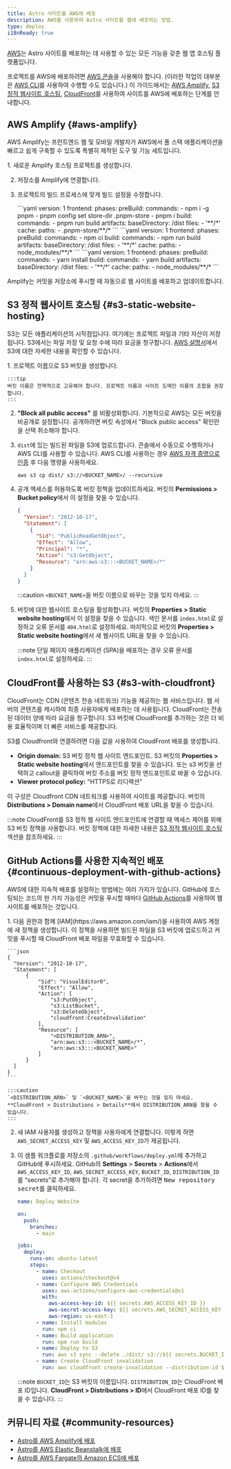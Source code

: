 ```yaml
---
title: Astro 사이트를 AWS에 배포
description: AWS를 사용하여 Astro 사이트를 웹에 배포하는 방법.
type: deploy
i18nReady: true
---
```


[AWS](https://aws.amazon.com/)는 Astro 사이트를 배포하는 데 사용할 수 있는 모든 기능을 갖춘 웹 앱 호스팅 플랫폼입니다.

프로젝트를 AWS에 배포하려면 [AWS 콘솔](https://aws.amazon.com/console/)을 사용해야 합니다. (이러한 작업의 대부분은 [AWS CLI](https://aws.amazon.com/cli/)를 사용하여 수행할 수도 있습니다.) 이 가이드에서는 [AWS Amplify](https://aws.amazon.com/amplify/), [S3 정적 웹사이트 호스팅](https://aws.amazon.com/s3/), [CloudFront](https://aws.amazon.com/cloudfront/)를 사용하여 사이트를 AWS에 배포하는 단계를 안내합니다.


## AWS Amplify \{#aws-amplify\}

AWS Amplify는 프런트엔드 웹 및 모바일 개발자가 AWS에서 풀 스택 애플리케이션을 빠르고 쉽게 구축할 수 있도록 특별히 제작된 도구 및 기능 세트입니다.

<Steps>
1. 새로운 Amplify 호스팅 프로젝트를 생성합니다.

2. 저장소를 Amplify에 연결합니다.

3. 프로젝트의 빌드 프로세스에 맞게 빌드 설정을 수정합니다.

    <PackageManagerTabs>
    <Fragment slot="pnpm">
    ```yaml
    version: 1
    frontend:
      phases:
        preBuild:
          commands:
            - npm i -g pnpm
            - pnpm config set store-dir .pnpm-store
            - pnpm i
        build:
          commands:
            - pnpm run build
      artifacts:
        baseDirectory: /dist
        files:
          - '**/*'
      cache:
        paths:
          - .pnpm-store/**/*
    ```
    </Fragment>
    <Fragment slot="npm">
    ```yaml
    version: 1
    frontend:
      phases:
        preBuild:
          commands:
            - npm ci
        build:
          commands:
            - npm run build
      artifacts:
        baseDirectory: /dist
        files:
          - '**/*'
      cache:
        paths:
          - node_modules/**/*
    ```
    </Fragment>
    <Fragment slot="yarn">
    ```yaml
    version: 1
    frontend:
      phases:
        preBuild:
          commands:
            - yarn install
        build:
          commands:
            - yarn build
      artifacts:
        baseDirectory: /dist
        files:
          - '**/*'
      cache:
        paths:
          - node_modules/**/*
    ```
    </Fragment>
    </PackageManagerTabs>
</Steps>

Amplify는 커밋을 저장소에 푸시할 때 자동으로 웹 사이트를 배포하고 업데이트합니다.

## S3 정적 웹사이트 호스팅 \{#s3-static-website-hosting\}

S3는 모든 애플리케이션의 시작점입니다. 여기에는 프로젝트 파일과 기타 자산이 저장됩니다. S3에서는 파일 저장 및 요청 수에 따라 요금을 청구합니다. [AWS 설명서](https://aws.amazon.com/s3/)에서 S3에 대한 자세한 내용을 확인할 수 있습니다.

<Steps>
1. 프로젝트 이름으로 S3 버킷을 생성합니다.

    :::tip
    버킷 이름은 전역적으로 고유해야 합니다. 프로젝트 이름과 사이트 도메인 이름의 조합을 권장합니다.
    :::

2. **"Block all public access"** 를 비활성화합니다. 기본적으로 AWS는 모든 버킷을 비공개로 설정합니다. 공개하려면 버킷 속성에서 "Block public access" 확인란을 선택 취소해야 합니다.

3. `dist`에 있는 빌드된 파일을 S3에 업로드합니다. 콘솔에서 수동으로 수행하거나 AWS CLI를 사용할 수 있습니다. AWS CLI를 사용하는 경우 [AWS 자격 증명으로 인증](https://docs.aws.amazon.com/cli/latest/userguide/cli-configure-files.html) 후 다음 명령을 사용하세요.

    ```
    aws s3 cp dist/ s3://<BUCKET_NAME>/ --recursive
    ```

4. 공개 액세스를 허용하도록 버킷 정책을 업데이트하세요. 버킷의 **Permissions > Bucket policy**에서 이 설정을 찾을 수 있습니다.

    ```json
    {
      "Version": "2012-10-17",
      "Statement": [
        {
          "Sid": "PublicReadGetObject",
          "Effect": "Allow",
          "Principal": "*",
          "Action": "s3:GetObject",
          "Resource": "arn:aws:s3:::<BUCKET_NAME>/*"
        }
      ]
    }
    ```

    :::caution
    `<BUCKET_NAME>`을 버킷 이름으로 바꾸는 것을 잊지 마세요.
    :::

5. 버킷에 대한 웹사이트 호스팅을 활성화합니다. 버킷의 **Properties > Static website hosting**에서 이 설정을 찾을 수 있습니다. 색인 문서를 `index.html`로 설정하고 오류 문서를 `404.html`로 설정하세요. 마지막으로 버킷의 **Properties > Static website hosting**에서 새 웹사이트 URL을 찾을 수 있습니다.

    :::note
    단일 페이지 애플리케이션 (SPA)을 배포하는 경우 오류 문서를 `index.html`로 설정하세요.
    :::
</Steps>

## CloudFront를 사용하는 S3 \{#s3-with-cloudfront\}

CloudFront는 CDN (콘텐츠 전송 네트워크) 기능을 제공하는 웹 서비스입니다. 웹 서버의 콘텐츠를 캐시하여 최종 사용자에게 배포하는 데 사용됩니다. CloudFront는 전송된 데이터 양에 따라 요금을 청구합니다. S3 버킷에 CloudFront를 추가하는 것은 더 비용 효율적이며 더 빠른 서비스를 제공합니다.

S3를 Cloudfront와 연결하려면 다음 값을 사용하여 CloudFront 배포를 생성합니다.
  - **Origin domain:** S3 버킷 정적 웹 사이트 엔드포인트. S3 버킷의 **Properties > Static website hosting**에서 엔드포인트를 찾을 수 있습니다. 또는 s3 버킷을 선택하고 callout을 클릭하여 버킷 주소를 버킷 정적 엔드포인트로 바꿀 수 있습니다.
  - **Viewer protocol policy:** "HTTPS로 리디렉션"

이 구성은 Cloudfront CDN 네트워크를 사용하여 사이트를 제공합니다. 버킷의 **Distributions > Domain name**에서 CloudFront 배포 URL을 찾을 수 있습니다.

:::note
CloudFront를 S3 정적 웹 사이트 엔드포인트에 연결할 때 액세스 제어를 위해 S3 버킷 정책을 사용합니다. 버킷 정책에 대한 자세한 내용은 [S3 정적 웹사이트 호스팅](/ko/guides/deploy/aws/#s3-static-website-hosting) 섹션을 참조하세요.
:::

## GitHub Actions를 사용한 지속적인 배포 \{#continuous-deployment-with-github-actions\}

AWS에 대한 지속적 배포를 설정하는 방법에는 여러 가지가 있습니다. GitHub에 호스팅되는 코드의 한 가지 가능성은 커밋을 푸시할 때마다 [GitHub Actions](https://github.com/features/actions)를 사용하여 웹사이트를 배포하는 것입니다.

<Steps>
1. 다음 권한과 함께 [IAM](https://aws.amazon.com/iam/)을 사용하여 AWS 계정에 새 정책을 생성합니다. 이 정책을 사용하면 빌드된 파일을 S3 버킷에 업로드하고 커밋을 푸시할 때 CloudFront 배포 파일을 무효화할 수 있습니다.

    ```json
    {
      "Version": "2012-10-17",
      "Statement": [
          {
              "Sid": "VisualEditor0",
              "Effect": "Allow",
              "Action": [
                  "s3:PutObject",
                  "s3:ListBucket",
                  "s3:DeleteObject",
                  "cloudfront:CreateInvalidation"
              ],
              "Resource": [
                  "<DISTRIBUTION_ARN>",
                  "arn:aws:s3:::<BUCKET_NAME>/*",
                  "arn:aws:s3:::<BUCKET_NAME>"
              ]
          }
      ]
    }
    ```

    :::caution
    `<DISTRIBUTION_ARN>` 및 `<BUCKET_NAME>`을 바꾸는 것을 잊지 마세요. **CloudFront > Distributions > Details**에서 DISTRIBUTION_ARN을 찾을 수 있습니다.
    :::

2. 새 IAM 사용자를 생성하고 정책을 사용자에게 연결합니다. 이렇게 하면 `AWS_SECRET_ACCESS_KEY` 및 `AWS_ACCESS_KEY_ID`가 제공됩니다.

3. 이 샘플 워크플로를 저장소의 `.github/workflows/deploy.yml`에 추가하고 GitHub에 푸시하세요. GitHub의 **Settings** > **Secrets** > **Actions**에서 `AWS_ACCESS_KEY_ID`, `AWS_SECRET_ACCESS_KEY`, `BUCKET_ID`, `DISTRIBUTION_ID`를 “secrets”로 추가해야 합니다. 각 secret을 추가하려면 <kbd>New repository secret</kbd>를 클릭하세요.

    ```yaml
    name: Deploy Website

    on:
      push:
        branches:
          - main

    jobs:
      deploy:
        runs-on: ubuntu-latest
        steps:
          - name: Checkout
            uses: actions/checkout@v4
          - name: Configure AWS Credentials
            uses: aws-actions/configure-aws-credentials@v1
            with:
              aws-access-key-id: ${{ secrets.AWS_ACCESS_KEY_ID }}
              aws-secret-access-key: ${{ secrets.AWS_SECRET_ACCESS_KEY }}
              aws-region: us-east-1
          - name: Install modules
            run: npm ci
          - name: Build application
            run: npm run build
          - name: Deploy to S3
            run: aws s3 sync --delete ./dist/ s3://${{ secrets.BUCKET_ID }}
          - name: Create CloudFront invalidation
            run: aws cloudfront create-invalidation --distribution-id ${{ secrets.DISTRIBUTION_ID }} --paths "/*"
    ```

    :::note
    `BUCKET_ID`는 S3 버킷의 이름입니다. `DISTRIBUTION_ID`는 CloudFront 배포 ID입니다. **CloudFront > Distributions > ID**에서 CloudFront 배포 ID를 찾을 수 있습니다.
    :::
</Steps>

## 커뮤니티 자료 \{#community-resources\}

- [Astro를 AWS Amplify에 배포](https://www.launchfa.st/blog/deploy-astro-aws-amplify)
- [Astro를 AWS Elastic Beanstalk에 배포](https://www.launchfa.st/blog/deploy-astro-aws-elastic-beanstalk)
- [Astro를 AWS Fargate의 Amazon ECS에 배포](https://www.launchfa.st/blog/deploy-astro-aws-fargate)